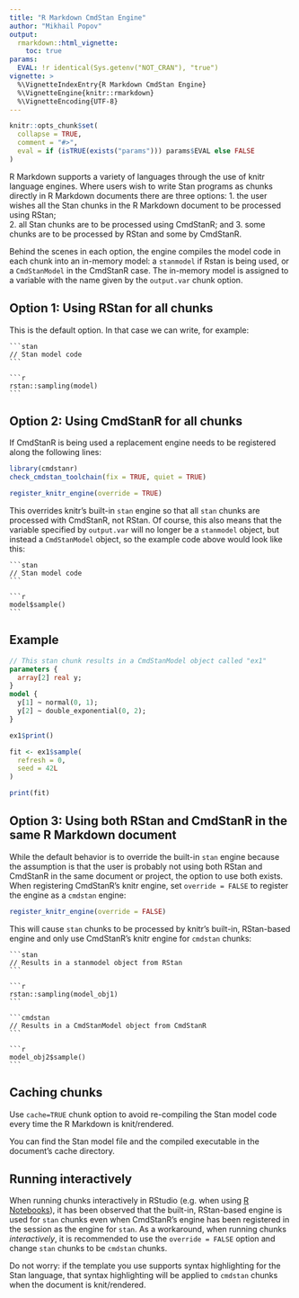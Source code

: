 ```yaml
---
title: "R Markdown CmdStan Engine"
author: "Mikhail Popov"
output:
  rmarkdown::html_vignette:
    toc: true
params:
  EVAL: !r identical(Sys.getenv("NOT_CRAN"), "true")
vignette: >
  %\VignetteIndexEntry{R Markdown CmdStan Engine}
  %\VignetteEngine{knitr::rmarkdown}
  %\VignetteEncoding{UTF-8}
---
```


```r
knitr::opts_chunk$set(
  collapse = TRUE,
  comment = "#>",
  eval = if (isTRUE(exists("params"))) params$EVAL else FALSE
)
```

R Markdown supports a variety of languages through the use of knitr language
engines. Where users wish to write Stan programs as chunks directly in R Markdown documents there are three options: 
1. the user wishes all the Stan chunks in the R Markdown document to be processed using RStan;  
2. all Stan chunks are to be processed using CmdStanR; and
3. some chunks are to be processed by RStan and some by CmdStanR. 

Behind the scenes in each option, the engine compiles the model code in each chunk into an
in-memory model: a `stanmodel` if Rstan is being used, or a `CmdStanModel` in the CmdStanR case. The in-memory model is assigned to a variable with the name given by the `output.var` chunk option.

## Option 1: Using RStan for all chunks

This is the default option. In that case we can write, for example:

````verbatim
```stan
// Stan model code
```

```r
rstan::sampling(model)
```
````

## Option 2: Using CmdStanR for all chunks

If CmdStanR is being used a replacement engine needs to be registered along the following lines:

```r
library(cmdstanr)
check_cmdstan_toolchain(fix = TRUE, quiet = TRUE)

register_knitr_engine(override = TRUE)
```

This overrides knitr's built-in `stan` engine so that all `stan`
chunks are processed with CmdStanR, not RStan. Of course, this also means that
the variable specified by `output.var` will no longer be a `stanmodel` object,
but instead a `CmdStanModel` object, so the example code above would look like this:

````verbatim
```stan
// Stan model code
```

```r
model$sample()
```
````

## Example

```stan
// This stan chunk results in a CmdStanModel object called "ex1"
parameters {
  array[2] real y;
}
model {
  y[1] ~ normal(0, 1);
  y[2] ~ double_exponential(0, 2);
}
```

```r
ex1$print()
```

```r
fit <- ex1$sample(
  refresh = 0,
  seed = 42L
)

print(fit)
```


## Option 3: Using both RStan and CmdStanR in the same R Markdown document

While the default behavior is to override the built-in `stan` engine because the
assumption is that the user is probably not using both RStan and CmdStanR in the
same document or project, the option to use both exists. When registering
CmdStanR's knitr engine, set `override = FALSE` to register the engine as a
`cmdstan` engine:

```r
register_knitr_engine(override = FALSE)
```

This will cause `stan` chunks to be processed by knitr's built-in, RStan-based
engine and only use CmdStanR's knitr engine for `cmdstan` chunks:

````verbatim
```stan
// Results in a stanmodel object from RStan
```

```r
rstan::sampling(model_obj1)
```

```cmdstan
// Results in a CmdStanModel object from CmdStanR
```

```r
model_obj2$sample()
```
````


## Caching chunks

Use `cache=TRUE` chunk option to avoid re-compiling the Stan model code every
time the R Markdown is knit/rendered.

You can find the Stan model file and the compiled executable in the document's
cache directory.
 


## Running interactively

When running chunks interactively in RStudio (e.g. when using
[R Notebooks](https://bookdown.org/yihui/rmarkdown/notebook.html)), it has been
observed that the built-in, RStan-based engine is used for `stan` chunks even
when CmdStanR's engine has been registered in the session as the engine for
`stan`. As a workaround, when running chunks *interactively*, it is recommended
to use the `override = FALSE` option and change `stan` chunks to be `cmdstan`
chunks.

Do not worry: if the template you use supports syntax highlighting for the Stan
language, that syntax highlighting will be applied to `cmdstan` chunks when the
document is knit/rendered.

